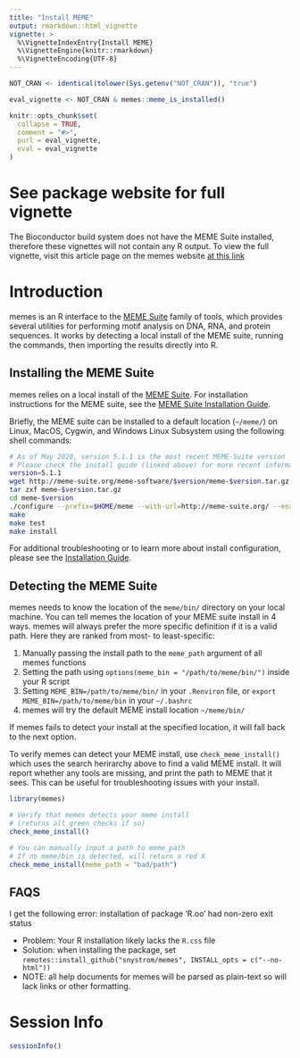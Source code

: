 ```yaml
---
title: "Install MEME"
output: rmarkdown::html_vignette
vignette: >
  %\VignetteIndexEntry{Install MEME}
  %\VignetteEngine{knitr::rmarkdown}
  %\VignetteEncoding{UTF-8}
---
```


```r
NOT_CRAN <- identical(tolower(Sys.getenv("NOT_CRAN")), "true")

eval_vignette <- NOT_CRAN & memes::meme_is_installed()

knitr::opts_chunk$set(
  collapse = TRUE,
  comment = "#>",
  purl = eval_vignette,
  eval = eval_vignette
)
```

# See package website for full vignette

The Bioconductor build system does not have the MEME Suite installed, therefore
these vignettes will not contain any R output. To view the full vignette, visit
this article page on the memes website [at this link](https://snystrom.github.io/memes-manual/articles/install_guide.html)

# Introduction

memes is an R interface to the [MEME Suite](http://meme-suite.org/) family of tools,
which provides several utilities for performing motif analysis on DNA, RNA, and
protein sequences. It works by detecting a local install of the MEME suite,
running the commands, then importing the results directly into R.

## Installing the MEME Suite

memes relies on a local install of the [MEME Suite](http://meme-suite.org/).
For installation instructions for the MEME suite, see the [MEME Suite Installation Guide](http://meme-suite.org/doc/install.html?man_type=web).

Briefly, the MEME suite can be installed to a default location (`~/meme/`) on
Linux, MacOS, Cygwin, and Windows Linux Subsystem using the following shell
commands:

```bash
# As of May 2020, version 5.1.1 is the most recent MEME-Suite version
# Please check the install guide (linked above) for more recent information
version=5.1.1
wget http://meme-suite.org/meme-software/$version/meme-$version.tar.gz
tar zxf meme-$version.tar.gz
cd meme-$version
./configure --prefix=$HOME/meme --with-url=http://meme-suite.org/ --enable-build-libxml2 --enable-build-libxslt
make
make test
make install
```

For additional troubleshooting or to learn more about install configuration, please see the [Installation Guide](http://meme-suite.org/doc/install.html?man_type=web).

## Detecting the MEME Suite

memes needs to know the location of the `meme/bin/` directory on your local machine.
You can tell memes the location of your MEME suite install in 4 ways. memes
will always prefer the more specific definition if it is a valid path. Here they
are ranked from most- to least-specific:

1. Manually passing the install path to the `meme_path` argument of all memes functions
2. Setting the path using `options(meme_bin = "/path/to/meme/bin/")` inside your R script
3. Setting `MEME_BIN=/path/to/meme/bin/` in your `.Renviron` file, or `export MEME_BIN=/path/to/meme/bin` in your `~/.bashrc`
4. memes will try the default MEME install location `~/meme/bin/`

If memes fails to detect your install at the specified location, it will fall
back to the next option.

To verify memes can detect your MEME install, use `check_meme_install()` which
uses the search herirarchy above to find a valid MEME install. It will report
whether any tools are missing, and print the path to MEME that it sees. This can
be useful for troubleshooting issues with your install.

```r
library(memes)

# Verify that memes detects your meme install
# (returns all green checks if so)
check_meme_install()
```

```r
# You can manually input a path to meme_path
# If no meme/bin is detected, will return a red X
check_meme_install(meme_path = "bad/path")
```


## FAQS

I get the following error: installation of package 'R.oo' had non-zero exit status

 - Problem: Your R installation likely lacks the `R.css` file
 - Solution: when installing the package, set `remotes::install_github("snystrom/memes", INSTALL_opts = c("--no-html"))`
 - NOTE: all help documents for memes will be parsed as plain-text so will lack links or other formatting.

# Session Info
```r
sessionInfo()
```
